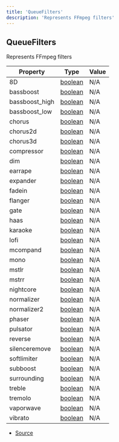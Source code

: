 ```yaml
---
title: 'QueueFilters'
description: 'Represents FFmpeg filters'
---
```


## QueueFilters

Represents FFmpeg filters

| Property       | Type                                                                                                | Value |
| -------------- | --------------------------------------------------------------------------------------------------- | ----- |
| 8D             | [boolean](https://developer.mozilla.org/en-US/docs/Web/JavaScript/Reference/Global_Objects/Boolean) | N/A   |
| bassboost      | [boolean](https://developer.mozilla.org/en-US/docs/Web/JavaScript/Reference/Global_Objects/Boolean) | N/A   |
| bassboost_high | [boolean](https://developer.mozilla.org/en-US/docs/Web/JavaScript/Reference/Global_Objects/Boolean) | N/A   |
| bassboost_low  | [boolean](https://developer.mozilla.org/en-US/docs/Web/JavaScript/Reference/Global_Objects/Boolean) | N/A   |
| chorus         | [boolean](https://developer.mozilla.org/en-US/docs/Web/JavaScript/Reference/Global_Objects/Boolean) | N/A   |
| chorus2d       | [boolean](https://developer.mozilla.org/en-US/docs/Web/JavaScript/Reference/Global_Objects/Boolean) | N/A   |
| chorus3d       | [boolean](https://developer.mozilla.org/en-US/docs/Web/JavaScript/Reference/Global_Objects/Boolean) | N/A   |
| compressor     | [boolean](https://developer.mozilla.org/en-US/docs/Web/JavaScript/Reference/Global_Objects/Boolean) | N/A   |
| dim            | [boolean](https://developer.mozilla.org/en-US/docs/Web/JavaScript/Reference/Global_Objects/Boolean) | N/A   |
| earrape        | [boolean](https://developer.mozilla.org/en-US/docs/Web/JavaScript/Reference/Global_Objects/Boolean) | N/A   |
| expander       | [boolean](https://developer.mozilla.org/en-US/docs/Web/JavaScript/Reference/Global_Objects/Boolean) | N/A   |
| fadein         | [boolean](https://developer.mozilla.org/en-US/docs/Web/JavaScript/Reference/Global_Objects/Boolean) | N/A   |
| flanger        | [boolean](https://developer.mozilla.org/en-US/docs/Web/JavaScript/Reference/Global_Objects/Boolean) | N/A   |
| gate           | [boolean](https://developer.mozilla.org/en-US/docs/Web/JavaScript/Reference/Global_Objects/Boolean) | N/A   |
| haas           | [boolean](https://developer.mozilla.org/en-US/docs/Web/JavaScript/Reference/Global_Objects/Boolean) | N/A   |
| karaoke        | [boolean](https://developer.mozilla.org/en-US/docs/Web/JavaScript/Reference/Global_Objects/Boolean) | N/A   |
| lofi           | [boolean](https://developer.mozilla.org/en-US/docs/Web/JavaScript/Reference/Global_Objects/Boolean) | N/A   |
| mcompand       | [boolean](https://developer.mozilla.org/en-US/docs/Web/JavaScript/Reference/Global_Objects/Boolean) | N/A   |
| mono           | [boolean](https://developer.mozilla.org/en-US/docs/Web/JavaScript/Reference/Global_Objects/Boolean) | N/A   |
| mstlr          | [boolean](https://developer.mozilla.org/en-US/docs/Web/JavaScript/Reference/Global_Objects/Boolean) | N/A   |
| mstrr          | [boolean](https://developer.mozilla.org/en-US/docs/Web/JavaScript/Reference/Global_Objects/Boolean) | N/A   |
| nightcore      | [boolean](https://developer.mozilla.org/en-US/docs/Web/JavaScript/Reference/Global_Objects/Boolean) | N/A   |
| normalizer     | [boolean](https://developer.mozilla.org/en-US/docs/Web/JavaScript/Reference/Global_Objects/Boolean) | N/A   |
| normalizer2    | [boolean](https://developer.mozilla.org/en-US/docs/Web/JavaScript/Reference/Global_Objects/Boolean) | N/A   |
| phaser         | [boolean](https://developer.mozilla.org/en-US/docs/Web/JavaScript/Reference/Global_Objects/Boolean) | N/A   |
| pulsator       | [boolean](https://developer.mozilla.org/en-US/docs/Web/JavaScript/Reference/Global_Objects/Boolean) | N/A   |
| reverse        | [boolean](https://developer.mozilla.org/en-US/docs/Web/JavaScript/Reference/Global_Objects/Boolean) | N/A   |
| silenceremove  | [boolean](https://developer.mozilla.org/en-US/docs/Web/JavaScript/Reference/Global_Objects/Boolean) | N/A   |
| softlimiter    | [boolean](https://developer.mozilla.org/en-US/docs/Web/JavaScript/Reference/Global_Objects/Boolean) | N/A   |
| subboost       | [boolean](https://developer.mozilla.org/en-US/docs/Web/JavaScript/Reference/Global_Objects/Boolean) | N/A   |
| surrounding    | [boolean](https://developer.mozilla.org/en-US/docs/Web/JavaScript/Reference/Global_Objects/Boolean) | N/A   |
| treble         | [boolean](https://developer.mozilla.org/en-US/docs/Web/JavaScript/Reference/Global_Objects/Boolean) | N/A   |
| tremolo        | [boolean](https://developer.mozilla.org/en-US/docs/Web/JavaScript/Reference/Global_Objects/Boolean) | N/A   |
| vaporwave      | [boolean](https://developer.mozilla.org/en-US/docs/Web/JavaScript/Reference/Global_Objects/Boolean) | N/A   |
| vibrato        | [boolean](https://developer.mozilla.org/en-US/docs/Web/JavaScript/Reference/Global_Objects/Boolean) | N/A   |

- [Source](https://github.com/androz2091/discord-player/blob/ce04b3f4c6671029ce4d4aa9090e56ac7e7f5666/packages/discord-player/src/types/types.ts#L20)
